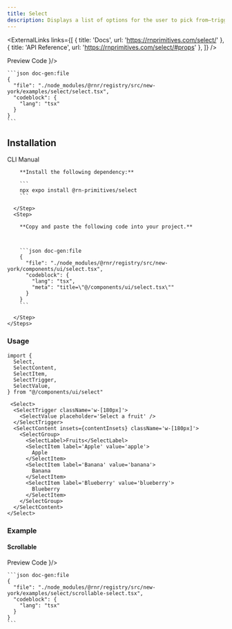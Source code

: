 ```yaml
---
title: Select
description: Displays a list of options for the user to pick from—triggered by a button.
---
```




<ExternalLinks
  links={[
    { title: 'Docs', url: 'https://rnprimitives.com/select/' },
    { title: 'API Reference', url: 'https://rnprimitives.com/select/#props' },
  ]}
/>

<div className="h-5"/>

<SectionTabs defaultValue="preview">
  <SectionTabsList>
    <SectionTabsTrigger value="preview">Preview</SectionTabsTrigger>
    <SectionTabsTrigger value="code">Code</SectionTabsTrigger>
  </SectionTabsList>
  <SectionTabsContent value="preview">
    <PreviewCard copyContent={selectPreview} webPreview={<SelectPreview />}/>
  </SectionTabsContent>
  <SectionTabsContent value="code">

    ```json doc-gen:file
    {
      "file": "./node_modules/@rnr/registry/src/new-york/examples/select/select.tsx",
      "codeblock": {
        "lang": "tsx"
      }
    }
    ```
  </SectionTabsContent>
</SectionTabs>


## Installation

<SectionTabs defaultValue="cli">
  <SectionTabsList>
    <SectionTabsTrigger id="cli" value="cli">CLI</SectionTabsTrigger>
    <SectionTabsTrigger id="manual" value="manual">Manual</SectionTabsTrigger>
  </SectionTabsList>
  <SectionTabsContent value="cli">
     <CommandTabs args={["add", "select"]}/>
  </SectionTabsContent>
  <SectionTabsContent value="manual">
    <Steps> 
      <Step>
 
        **Install the following dependency:**

        ```
        npx expo install @rn-primitives/select
        ```

      </Step>
      <Step>
 
        **Copy and paste the following code into your project.**



        ```json doc-gen:file
        {
          "file": "./node_modules/@rnr/registry/src/new-york/components/ui/select.tsx",
          "codeblock": {
            "lang": "tsx",
            "meta": "title=\"@/components/ui/select.tsx\""
          }
        }
        ```
 
      </Step>
    </Steps>

  </SectionTabsContent>
</SectionTabs>

### Usage

<PortalInfoAlert />

```tsx
import {
  Select,
  SelectContent,
  SelectItem,
  SelectTrigger,
  SelectValue,
} from "@/components/ui/select"

```

```tsx
 <Select>
  <SelectTrigger className='w-[180px]'>
    <SelectValue placeholder='Select a fruit' />
  </SelectTrigger>
  <SelectContent insets={contentInsets} className='w-[180px]'>
    <SelectGroup>
      <SelectLabel>Fruits</SelectLabel>
      <SelectItem label='Apple' value='apple'>
        Apple
      </SelectItem>
      <SelectItem label='Banana' value='banana'>
        Banana
      </SelectItem>
      <SelectItem label='Blueberry' value='blueberry'>
        Blueberry
      </SelectItem>
    </SelectGroup>
  </SelectContent>
</Select>
```

### Example

#### Scrollable

<SectionTabs defaultValue="preview">
  <SectionTabsList>
    <SectionTabsTrigger value="preview">Preview</SectionTabsTrigger>
    <SectionTabsTrigger value="code">Code</SectionTabsTrigger>
  </SectionTabsList>
  <SectionTabsContent value="preview">
    <PreviewCard copyContent={scrollableSelectPreview} webPreview={<ScrollableSelectPreview />}/>
  </SectionTabsContent>
  <SectionTabsContent value="code">

    ```json doc-gen:file
    {
      "file": "./node_modules/@rnr/registry/src/new-york/examples/select/scrollable-select.tsx",
      "codeblock": {
        "lang": "tsx"
      }
    }
    ```
  </SectionTabsContent>
</SectionTabs>

